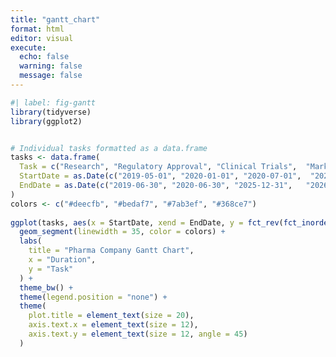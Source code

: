 ```yaml
---
title: "gantt_chart"
format: html
editor: visual
execute:
  echo: false
  warning: false
  message: false
---
```


```r
#| label: fig-gantt
library(tidyverse)
library(ggplot2)


# Individual tasks formatted as a data.frame
tasks <- data.frame(
  Task = c("Research", "Regulatory Approval", "Clinical Trials",  "Marketing"),
  StartDate = as.Date(c("2019-05-01", "2020-01-01", "2020-07-01",  "2025-06-01")),
  EndDate = as.Date(c("2019-06-30", "2020-06-30", "2025-12-31",   "2026-06-30"))
)
colors <- c("#deecfb", "#bedaf7", "#7ab3ef", "#368ce7")
  
ggplot(tasks, aes(x = StartDate, xend = EndDate, y = fct_rev(fct_inorder(Task)), yend = Task)) + 
  geom_segment(linewidth = 35, color = colors) + 
  labs(
    title = "Pharma Company Gantt Chart",
    x = "Duration",
    y = "Task"
  ) + 
  theme_bw() + 
  theme(legend.position = "none") + 
  theme(
    plot.title = element_text(size = 20),
    axis.text.x = element_text(size = 12),
    axis.text.y = element_text(size = 12, angle = 45)
  ) 

```

